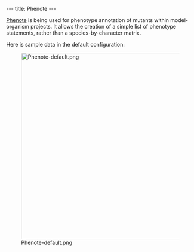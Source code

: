 ---
title: Phenote
---

[http://www.phenote.org/ Phenote] is being used for phenotype annotation of mutants within model-organism projects.  It allows the creation of a simple list of phenotype statements, rather than a species-by-character matrix.

Here is sample data in the default configuration:

[[Image:Phenote-default.png|center|500px]]